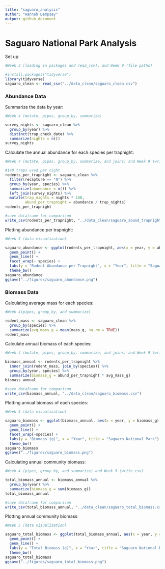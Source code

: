 ```yaml
---
title: "saguaro_analysis"
author: "Hannah Dempsey"
output: github_document
---
```


# Saguaro National Park Analysis

Set up:

```r
#Week 3 (loading in packages and read_csv), and Week 9 (file paths)

#install.packages("tidyverse")
library(tidyverse)
saguaro_clean <- read_csv("../data_clean/saguaro_clean.csv")
```

### Abundance Data

Summarize the data by year:

```r
#Week 4 (mutate, pipes, group_by, summarize)

survey_nights <- saguaro_clean %>% 
  group_by(year) %>% 
  distinct(trap_check_date) %>% 
  summarize(nights = n())
survey_nights
```

Calculate the annual abundance for each species per trapnight:

```r
#Week 4 (mutate, pipes, group_by, summarize, and joins) and Week 9 (write_csv)

#148 traps used per night
rodents_per_trapnight <- saguaro_clean %>% 
  filter(recapture == "N") %>% 
  group_by(year, species) %>% 
  summarize(abundance = n()) %>% 
  left_join(survey_nights) %>% 
  mutate(trap_nights = nights * 148,
         abund_per_trapnight = abundance / trap_nights)
rodents_per_trapnight

#save dataframe for comparison
write_csv(rodents_per_trapnight, "../data_clean/saguaro_abund_trapnights.csv")
```

Plotting abundance per trapnight:

```r
#Week 5 (data visualization)

saguaro_abundance <- ggplot(rodents_per_trapnight, aes(x = year, y = abund_per_trapnight)) +
  geom_point() +
  geom_line() +
  facet_wrap(~ species) +
  labs(y = "Rodent Abundance per Trapnight", x = "Year", title = "Saguaro National Park") +
  theme_bw()
saguaro_abundance
ggsave("../figures/saguaro_abundance.png")
```

### Biomass Data

Calculating average mass for each species:

```r
#Week 4(pipes, group_by, and summarize)

rodent_mass <- saguaro_clean %>% 
  group_by(species) %>% 
  summarize(avg_mass_g = mean(mass_g, na.rm = TRUE))
rodent_mass
```

Calculate annual biomass of each species:

```r
#Week 4 (mutate, pipes, group_by, summarize, and joins) and Week 9 (write_csv)

biomass_annual <- rodents_per_trapnight %>% 
  inner_join(rodent_mass, join_by(species)) %>% 
  group_by(year, species) %>% 
  summarize(biomass_g = abund_per_trapnight * avg_mass_g)
biomass_annual

#save dataframe for comparison
write_csv(biomass_annual, "../data_clean/saguaro_biomass.csv")
```

Plotting annual biomass of each species:

```r
#Week 5 (data visualization)

saguaro_biomass <- ggplot(biomass_annual, aes(x = year, y = biomass_g)) +
  geom_point() +
  geom_line() +
  facet_wrap(~species) +
  labs(y = "Biomass (g)", x = "Year", title = "Saguaro National Park") +
  theme_bw()
saguaro_biomass
ggsave("../figures/saguaro_biomass.png")
```

Calculating annual community biomass:

```r
#Week 4 (pipes, group_by, and summarize) and Week 9 (write_csv)

total_biomass_annual <- biomass_annual %>% 
  group_by(year) %>% 
  summarize(biomass_g = sum(biomass_g))
total_biomass_annual

#save dataframe for comparison
write_csv(total_biomass_annual, "../data_clean/saguaro_total_biomass.csv")
```

Plotting annual community biomass:

```r
#Week 5 (data visualization)

saguaro_total_biomass <- ggplot(total_biomass_annual, aes(x = year, y = biomass_g)) +
  geom_point() +
  geom_line() +
  labs(y = "Total Biomass (g)", x = "Year", title = "Saguaro National Park") +
  theme_bw()
saguaro_total_biomass
ggsave("../figures/saguaro_total_biomass.png")
```
